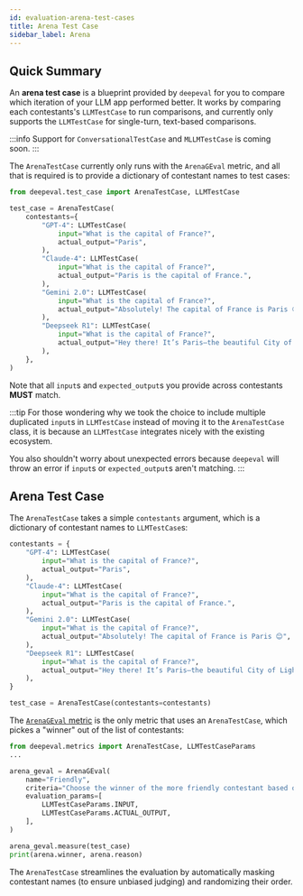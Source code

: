 ```yaml
---
id: evaluation-arena-test-cases
title: Arena Test Case
sidebar_label: Arena
---
```


## Quick Summary

An **arena test case** is a blueprint provided by `deepeval` for you to compare which iteration of your LLM app performed better. It works by comparing each contestants's `LLMTestCase` to run comparisons, and currently only supports the `LLMTestCase` for single-turn, text-based comparisons.

:::info
Support for `ConversationalTestCase` and `MLLMTestCase` is coming soon.
:::

The `ArenaTestCase` currently only runs with the `ArenaGEval` metric, and all that is required is to provide a dictionary of contestant names to test cases:

```python title="main.py"
from deepeval.test_case import ArenaTestCase, LLMTestCase

test_case = ArenaTestCase(
    contestants={
        "GPT-4": LLMTestCase(
            input="What is the capital of France?",
            actual_output="Paris",
        ),
        "Claude-4": LLMTestCase(
            input="What is the capital of France?",
            actual_output="Paris is the capital of France.",
        ),
        "Gemini 2.0": LLMTestCase(
            input="What is the capital of France?",
            actual_output="Absolutely! The capital of France is Paris 😊",
        ),
        "Deepseek R1": LLMTestCase(
            input="What is the capital of France?",
            actual_output="Hey there! It’s Paris—the beautiful City of Light. Have a wonderful day!",
        ),
    },
)
```

Note that all `input`s and `expected_output`s you provide across contestants **MUST** match.

:::tip
For those wondering why we took the choice to include multiple duplicated `input`s in `LLMTestCase` instead of moving it to the `ArenaTestCase` class, it is because an `LLMTestCase` integrates nicely with the existing ecosystem.

You also shouldn't worry about unexpected errors because `deepeval` will throw an error if `input`s or `expected_output`s aren't matching.
:::

## Arena Test Case

The `ArenaTestCase` takes a simple `contestants` argument, which is a dictionary of contestant names to `LLMTestCase`s:

```python
contestants = {
    "GPT-4": LLMTestCase(
        input="What is the capital of France?",
        actual_output="Paris",
    ),
    "Claude-4": LLMTestCase(
        input="What is the capital of France?",
        actual_output="Paris is the capital of France.",
    ),
    "Gemini 2.0": LLMTestCase(
        input="What is the capital of France?",
        actual_output="Absolutely! The capital of France is Paris 😊",
    ),
    "Deepseek R1": LLMTestCase(
        input="What is the capital of France?",
        actual_output="Hey there! It’s Paris—the beautiful City of Light. Have a wonderful day!",
    ),
}

test_case = ArenaTestCase(contestants=contestants)
```

The [`ArenaGEval` metric](/docs/metrics-arena-g-eval) is the only metric that uses an `ArenaTestCase`, which pickes a "winner" out of the list of contestants:

```python
from deepeval.metrics import ArenaTestCase, LLMTestCaseParams
...

arena_geval = ArenaGEval(
    name="Friendly",
    criteria="Choose the winner of the more friendly contestant based on the input and actual output",
    evaluation_params=[
        LLMTestCaseParams.INPUT,
        LLMTestCaseParams.ACTUAL_OUTPUT,
    ],
)

arena_geval.measure(test_case)
print(arena.winner, arena.reason)
```

The `ArenaTestCase` streamlines the evaluation by automatically masking contestant names (to ensure unbiased judging) and randomizing their order.
